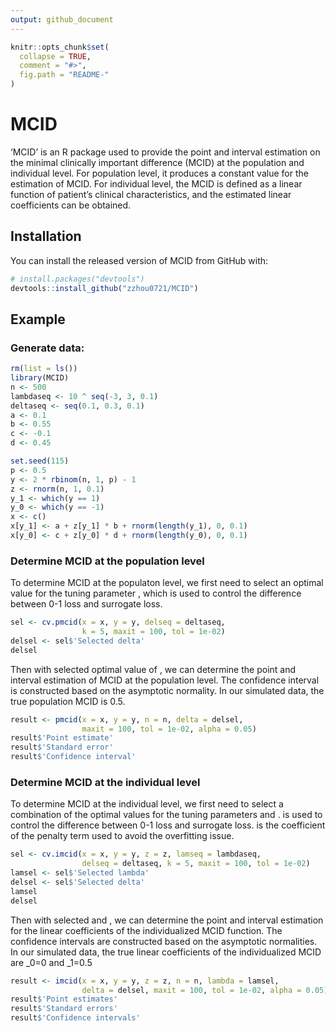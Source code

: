 ```yaml
---
output: github_document
---
```


<!-- README.md is generated from README.Rmd. Please edit that file -->

```r
knitr::opts_chunk$set(
  collapse = TRUE,
  comment = "#>",
  fig.path = "README-"
)
```

# MCID

<!-- badges: start -->
<!-- badges: end -->

'MCID' is an R package used to provide the point and interval estimation on the minimal clinically important difference (MCID) at the population and individual level. For population level, it produces a constant value for the estimation of MCID. For individual level, the MCID is defined as a linear function of patient's clinical characteristics, and the estimated linear coefficients can be obtained. 

## Installation

You can install the released version of MCID from GitHub with:

```r
# install.packages("devtools")
devtools::install_github("zzhou0721/MCID")
```

## Example

### Generate data:

```r
rm(list = ls())
library(MCID)
n <- 500
lambdaseq <- 10 ^ seq(-3, 3, 0.1)
deltaseq <- seq(0.1, 0.3, 0.1)
a <- 0.1
b <- 0.55
c <- -0.1
d <- 0.45

set.seed(115)
p <- 0.5
y <- 2 * rbinom(n, 1, p) - 1
z <- rnorm(n, 1, 0.1)
y_1 <- which(y == 1)
y_0 <- which(y == -1)
x <- c()
x[y_1] <- a + z[y_1] * b + rnorm(length(y_1), 0, 0.1)
x[y_0] <- c + z[y_0] * d + rnorm(length(y_0), 0, 0.1)
```

### Determine MCID at the population level

To determine MCID at the populaton level, we first need to select an optimal value for the tuning parameter \delta, which is used to control the difference between 0-1 loss and surrogate loss. 

```r
sel <- cv.pmcid(x = x, y = y, delseq = deltaseq, 
                k = 5, maxit = 100, tol = 1e-02)
delsel <- sel$'Selected delta'
delsel
```

Then with selected optimal value of \delta, we can determine the point and interval estimation of MCID at the population level. The confidence interval is constructed based on the asymptotic normality. In our simulated data, the true population MCID is 0.5.

```r
result <- pmcid(x = x, y = y, n = n, delta = delsel, 
                maxit = 100, tol = 1e-02, alpha = 0.05)
result$'Point estimate'
result$'Standard error'
result$'Confidence interval'
```

### Determine MCID at the individual level

To determine MCID at the individual level, we first need to select a combination of the optimal values for the tuning parameters \delta and \lambda. \delta is used to control the difference between 0-1 loss and surrogate loss. \lambda is the coefficient of the penalty term used to avoid the overfitting issue. 

```r
sel <- cv.imcid(x = x, y = y, z = z, lamseq = lambdaseq, 
                delseq = deltaseq, k = 5, maxit = 100, tol = 1e-02)
lamsel <- sel$'Selected lambda'
delsel <- sel$'Selected delta'
lamsel
delsel
```

Then with selected \delta and \lambda, we can determine the point and interval estimation for the linear coefficients of the individualized MCID function. The confidence intervals are constructed based on the asymptotic normalities. In our simulated data, the true linear coefficients of the individualized MCID are \beta_0=0 and \beta_1=0.5

```r
result <- imcid(x = x, y = y, z = z, n = n, lambda = lamsel, 
                delta = delsel, maxit = 100, tol = 1e-02, alpha = 0.05)
result$'Point estimates'
result$'Standard errors'
result$'Confidence intervals'
```
